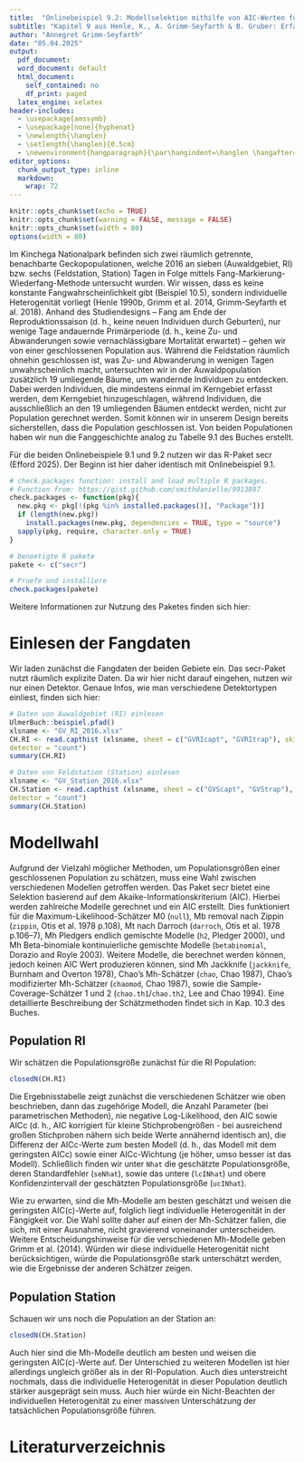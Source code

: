 ```yaml
---
title:  "Onlinebeispiel 9.2: Modellselektion mithilfe von AIC-Werten für zwei benachbarte geschlossene Populationen des baumbewohnenden Geckos *Gehyra variegata*"
subtitle: "Kapitel 9 aus Henle, K., A. Grimm-Seyfarth & B. Gruber: Erfassung und Analyse von Tierpopulationen. Ulmer Verlag"
author: "Annegret Grimm-Seyfarth"
date: "05.04.2025"
output:
  pdf_document: 
  word_document: default
  html_document:
    self_contained: no
    df_print: paged
  latex_engine: xelatex
header-includes:
  - \usepackage{amssymb}
  - \usepackage[none]{hyphenat} 
  - \newlength{\hanglen}
  - \setlength{\hanglen}{0.5cm}
  - \newenvironment{hangparagraph}{\par\hangindent=\hanglen \hangafter=1}{\par}
editor_options:
  chunk_output_type: inline
  markdown:
    wrap: 72
---
```


```r
knitr::opts_chunk$set(echo = TRUE)
knitr::opts_chunk$set(warning = FALSE, message = FALSE) 
knitr::opts_chunk$set(width = 80)
options(width = 80)
```

Im Kinchega Nationalpark befinden sich zwei räumlich getrennte, benachbarte Geckopopulationen, welche 2016 an sieben (Auwaldgebiet, RI) bzw. sechs (Feldstation, Station) Tagen in Folge mittels Fang-Markierung-Wiederfang-Methode untersucht wurden. Wir wissen, dass es keine konstante Fangwahrscheinlichkeit gibt (Beispiel 10.5), sondern individuelle Heterogenität vorliegt (Henle 1990b, Grimm et al. 2014, Grimm-Seyfarth et al. 2018). Anhand des Studiendesigns – Fang am Ende der Reproduktionssaison (d. h., keine neuen Individuen durch Geburten), nur wenige Tage andauernde Primärperiode (d. h., keine Zu- und Abwanderungen sowie vernachlässigbare Mortalität erwartet) – gehen wir von einer geschlossenen Population aus. Während die Feldstation räumlich ohnehin geschlossen ist, was Zu- und Abwanderung in wenigen Tagen unwahrscheinlich macht, untersuchten wir in der Auwaldpopulation zusätzlich 19 umliegende Bäume, um wandernde Individuen zu entdecken. Dabei werden Individuen, die mindestens einmal im Kerngebiet erfasst werden, dem Kerngebiet hinzugeschlagen, während Individuen, die ausschließlich an den 19 umliegenden Bäumen entdeckt werden, nicht zur Population gerechnet werden. Somit können wir in unserem Design bereits sicherstellen, dass die Population geschlossen ist. Von beiden Populationen haben wir nun die Fanggeschichte analog zu Tabelle 9.1 des Buches erstellt.

Für die beiden Onlinebeispiele 9.1 und 9.2 nutzen wir das R-Paket secr (Efford 2025). Der Beginn ist hier daher identisch mit Onlinebeispiel 9.1.

```r
# check.packages function: install and load multiple R packages.
# Function from: https://gist.github.com/smithdanielle/9913897
check.packages <- function(pkg){
  new.pkg <- pkg[!(pkg %in% installed.packages()[, "Package"])]
  if (length(new.pkg)) 
    install.packages(new.pkg, dependencies = TRUE, type = "source")
  sapply(pkg, require, character.only = TRUE)
}

# benoetigte R pakete
pakete <- c("secr")

# Pruefe und installiere
check.packages(pakete)
```

Weitere Informationen zur Nutzung des Paketes finden sich hier:

\url{https://cran.r-project.org/web/packages/secr/secr.pdf}

# Einlesen der Fangdaten
Wir laden zunächst die Fangdaten der beiden Gebiete ein. Das secr-Paket nutzt räumlich explizite Daten. Da wir hier nicht darauf eingehen, nutzen wir nur einen Detektor. Genaue Infos, wie man verschiedene Detektortypen einliest, finden sich hier: \url{https://cran.r-project.org/web/packages/secr/vignettes/secr-datainput.pdf}

```r
# Daten von Auwaldgebiet (RI) einlesen
UlmerBuch::beispiel.pfad()
xlsname <- "GV_RI_2016.xlsx"
CH.RI <- read.capthist (xlsname, sheet = c("GVRIcapt", "GVRItrap"), skip = 1,
detector = "count")
summary(CH.RI)

# Daten von Feldstation (Station) einlesen
xlsname <- "GV_Station_2016.xlsx"
CH.Station <- read.capthist (xlsname, sheet = c("GVScapt", "GVStrap"), skip = 1,
detector = "count")
summary(CH.Station)
```

# Modellwahl
Aufgrund der Vielzahl möglicher Methoden, um Populationsgrößen einer geschlossenen Population zu schätzen, muss eine Wahl zwischen verschiedenen Modellen getroffen werden. Das Paket secr bietet eine Selektion basierend auf dem Akaike-Informationskriterium (AIC). Hierbei werden zahlreiche Modelle gerechnet und ein AIC erstellt. Dies funktioniert für die Maximum-Likelihood-Schätzer  M0 (`null`), Mb removal nach Zippin (`zippin`, Otis et al. 1978 p.108), Mt nach Darroch (`darroch`, Otis et al. 1978 p.106--7), Mh Pledgers endlich gemischte Modelle (`h2`, Pledger 2000), und Mh Beta-binomiale kontinuierliche gemischte Modelle (`betabinomial`, Dorazio and Royle 2003). 
Weitere Modelle, die berechnet werden können, jedoch keinen AIC Wert produzieren können, sind Mh Jackknife (`jackknife`, Burnham and Overton 1978), Chao’s Mh-Schätzer (`chao`, Chao 1987), Chao's modifizierter Mh-Schätzer (`chaomod`, Chao 1987), sowie die Sample-Coverage-Schätzer 1 und 2 (`chao.th1`/`chao.th2`, Lee and Chao 1994). Eine detaillierte Beschreibung der Schätzmethoden findet sich in Kap. 10.3 des Buches.

## Population RI
Wir schätzen die Populationsgröße zunächst für die RI Population:
```r
closedN(CH.RI)
```
Die Ergebnisstabelle zeigt zunächst die verschiedenen Schätzer wie oben beschrieben, dann das zugehörige Modell, die Anzahl Parameter (bei parametrischen Methoden), nie negative Log-Likelihood, den AIC sowie AICc (d. h., AIC korrigiert für kleine Stichprobengrößen - bei ausreichend großen Stichproben nähern sich beide Werte annähernd identisch an), die Differenz der AICc-Werte zum besten Modell (d. h., das Modell mit dem geringsten AICc) sowie einer AICc-Wichtung (je höher, umso besser ist das Modell). Schließlich finden wir unter `Nhat` die geschätzte Populationsgröße, deren Standardfehler (`seNhat`), sowie das untere (`lcINhat`) und obere Konfidenzintervall der geschätzten Populationsgröße (`ucINhat`).

Wie zu erwarten, sind die Mh-Modelle am besten geschätzt und weisen die geringsten AIC(c)-Werte auf, folglich liegt individuelle Heterogenität in der Fängigkeit vor. Die Wahl sollte daher auf einen der Mh-Schätzer fallen, die sich, mit einer Ausnahme, nicht gravierend voneinander unterscheiden. Weitere Entscheidungshinweise für die verschiedenen Mh-Modelle geben Grimm et al. (2014). Würden wir diese individuelle Heterogenität nicht berücksichtigen, würde die Populationsgröße stark unterschätzt werden, wie die Ergebnisse der anderen Schätzer zeigen.

## Population Station
Schauen wir uns noch die Population an der Station an:
```r
closedN(CH.Station)
```
Auch hier sind die Mh-Modelle deutlich am besten und weisen die geringsten AIC(c)-Werte auf. Der Unterschied zu weiteren Modellen ist hier allerdings ungleich größer als in der RI-Population. Auch dies unterstreicht nochmals, dass die individuelle Heterogenität in dieser Population deutlich stärker ausgeprägt sein muss. Auch hier würde ein Nicht-Beachten der individuellen Heterogenität zu einer massiven Unterschätzung der tatsächlichen Populationsgröße führen.

# Literaturverzeichnis
\begin{hangparagraph}
Burnham, K.P., Overton, W.S. (1978): Estimating the size of a closed population when capture probabilities vary among animals. --- Biometrika 65: 625–-633.
\end{hangparagraph}

\begin{hangparagraph}
Chao, A. (1987): Estimating the population size for capture–recapture data with unequal catchability. --- Biometrics 43: 783–-791.
\end{hangparagraph}

\begin{hangparagraph}
Dorazio, R.M., Royle, J.A. (2003): Mixture models for estimating the size of a closed population when capture rates vary among individuals. --- Biometrics 59: 351-–364.
\end{hangparagraph}

\begin{hangparagraph}
Efford, M.G. (2025): secr: Spatially explicit capture-recapture models. R package version 5.2.1.  \url{https://CRAN.R-project.org/package=secr}
\end{hangparagraph}
  
\begin{hangparagraph}
Grimm, A., Gruber, B., Henle, K. (2014): Reliability of different mark-recapture methods for population size estimation tested against reference population sizes constructed from field data. --- Plos One 9: e98840.
\end{hangparagraph}

\begin{hangparagraph}
Grimm-Seyfarth, A., Mihoub, J.-B., Gruber, B., Henle, K. (2018): Some like it hot: from individual to population responses of an arboreal arid-zone gecko to local and distant climate. --- Ecological Monographs 88: 336–-352.
\end{hangparagraph}

\begin{hangparagraph}
Henle, K. (1990): Population ecology and life history of the arboreal gecko \textit{Gehyra variegata} in arid Australia. --- Herpetological Monographs 4: 30--60.
\end{hangparagraph}

\begin{hangparagraph}
Lee, S.-M., Chao, A. (1994): Estimating population size via sample coverage for closed capture-recapture models. --- Biometrics 50: 88–-97.
\end{hangparagraph}

\begin{hangparagraph}
Otis, D.L., Burnham, K.P., White, G.C., Anderson, D.R. (1978): Statistical inference from capture data on closed animal populations. --- Wildlife Monographs 62: 1-–135.
\end{hangparagraph}

\begin{hangparagraph}
Pledger, S. (2000): Unified maximum likelihood estimates for closed capture-recapture models using mixtures. --- Biometrics 56: 434–-442.
\end{hangparagraph}
